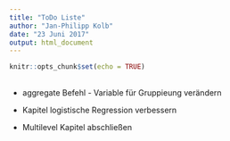 ```yaml
---
title: "ToDo Liste"
author: "Jan-Philipp Kolb"
date: "23 Juni 2017"
output: html_document
---
```


```r
knitr::opts_chunk$set(echo = TRUE)
```

## 

- aggregate Befehl - Variable für Gruppieung verändern

- Kapitel logistische Regression verbessern
- Multilevel Kapitel abschließen
